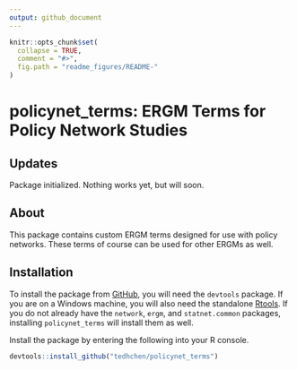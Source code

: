 ```yaml
---
output: github_document
---
```


<!-- README.md is generated from README.Rmd. Please edit that file -->

```r
knitr::opts_chunk$set(
  collapse = TRUE,
  comment = "#>",
  fig.path = "readme_figures/README-"
)
```

# policynet_terms: ERGM Terms for Policy Network Studies

## Updates
Package initialized. Nothing works yet, but will soon.

## About 

This package contains custom ERGM terms designed for use with policy networks. These terms of course can be used for other ERGMs as well.

## Installation

To install the package from [GitHub](https://github.com/tedhchen/policynet_terms), you will need the `devtools` package. If you are on a Windows machine, you will also need the standalone [Rtools](https://cran.r-project.org/bin/windows/Rtools/). If you do not already have the `network`, `ergm`, and `statnet.common` packages, installing `policynet_terms` will install them as well. 

Install the package by entering the following into your R console.
```r
devtools::install_github("tedhchen/policynet_terms")
```




